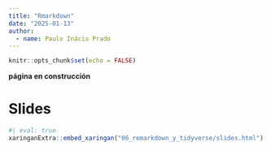 ```yaml
---
title: "Rmarkdown"
date: "2025-01-13" 
author:
  - name: Paulo Inácio Prado
---
```


```r
knitr::opts_chunk$set(echo = FALSE)
```
**página en construcción**

# Slides

```r
#| eval: true
xaringanExtra::embed_xaringan("06_remarkdown_y_tidyverse/slides.html")
```

